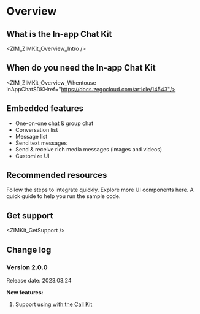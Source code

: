 # Overview

## What is the In-app Chat Kit


<ZIM_ZIMKit_Overview_Intro />

## When do you need the In-app Chat Kit


<ZIM_ZIMKit_Overview_Whentouse inAppChatSDKHref="https://docs.zegocloud.com/article/14543"/>

## Embedded features

- One-on-one chat & group chat
- Conversation list
- Message list
- Send text messages
- Send & receive rich media messages (images and videos) 
- Customize UI

## Recommended resources

<CardGroup cols={2}>
  
  <Card title="Quick start" href="./02-Quick start.mdx" target="_blank">
    Follow the steps to integrate quickly.
  </Card>

  <Card title="Component overview" href="./03-UI components/01-Overview.mdx" target="_blank">
    Explore more UI components here.
  </Card>

  <Card title="Run the sample code" href="https://github.com/ZEGOCLOUD/zego_inapp_chat_uikit_example_flutter" target="_blank">
    A quick guide to help you run the sample code.
  </Card>

</CardGroup>

## Get support


<ZIMKit_GetSupport />

## Change log

<Accordion title="Click here to know more" defaultOpen="false">

### Version 2.0.0

Release date: 2023.03.24

**New features:**

1. Support <a href="./04-Advanced%20features/01-Use%20in%20conjunction%20with%20Call%20Kit.mdx" target="_blank">using with the Call Kit</a>

</Accordion>

